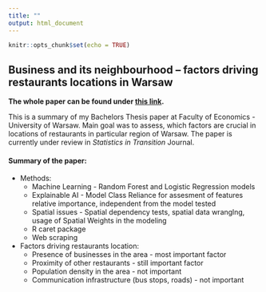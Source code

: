 ---
title: ""
output: html_document
---

```{r setup, include=FALSE}
knitr::opts_chunk$set(echo = TRUE)
```

## Business and its neighbourhood – factors driving restaurants locations in Warsaw 

**The whole paper can be found under [this link](licencjat.pdf).**

This is a summary of my Bachelors Thesis paper at Faculty of Economics - University of Warsaw. Main goal was to assess, which factors are crucial in locations of restaurants in particular region of Warsaw. The paper is currently under review in *Statistics in Transition* Journal. 

#### Summary of the paper:

- Methods:
  - Machine Learning - Random Forest and Logistic Regression models
  - Explainable AI - Model Class Reliance for assesment of features relative importance, independent from the model tested
  - Spatial issues - Spatial dependency tests, spatial data wranglng, usage of Spatial Weights in the modeling
  - R caret package
  - Web scraping
  
- Factors driving restaurants location:
  - Presence of businesses in the area - most important factor
  - Proximity of other restaurants - still important factor
  - Population density in the area - not important
  - Communication infrastructure (bus stops, roads) - not important
  
  
  
  
  
  
  